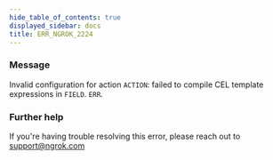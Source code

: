 ```yaml
---
hide_table_of_contents: true
displayed_sidebar: docs
title: ERR_NGROK_2224
---
```


### Message

Invalid configuration for action `ACTION`: failed to compile CEL template expressions in `FIELD`.
`ERR`.

### Further help

If you're having trouble resolving this error, please reach out to [support@ngrok.com](mailto:support@ngrok.com?subject=Help%20with%20ERR_NGROK_2224)
